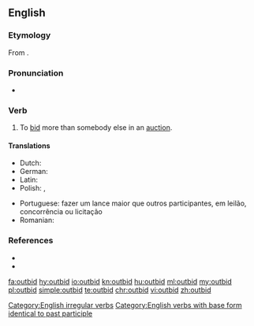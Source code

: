 ==English==

===Etymology===
From {{prefix|out|bid|lang=en}}.

===Pronunciation===
* {{IPA|/aʊtˈbɪd/|lang=en}}

===Verb===
{{en-verb|outbids|outbidding|outbid}}

# To [[bid]] more than somebody else in an [[auction]].

====Translations====
{{trans-top|To bid more than somebody else}}
* Dutch: {{t+|nl|overbieden}}
* German: {{t|de|überbieten}}
* Latin: {{t+|la|adiciō}}
* Polish: {{t|pl|przelicytować|pf}}, {{t|pl|przelicytowywać|impf}}
{{trans-mid}}
* Portuguese: fazer um lance maior que outros participantes, em leilão, concorrência ou licitação
* Romanian: {{t+|ro|supralicita}}
{{trans-bottom}}

===References===
* {{R:Century 1911}}
* {{R:Webster 1913}}

[[Category:English irregular verbs]]
[[Category:English verbs with base form identical to past participle]]

[[fa:outbid]]
[[hy:outbid]]
[[io:outbid]]
[[kn:outbid]]
[[hu:outbid]]
[[ml:outbid]]
[[my:outbid]]
[[pl:outbid]]
[[simple:outbid]]
[[te:outbid]]
[[chr:outbid]]
[[vi:outbid]]
[[zh:outbid]]
